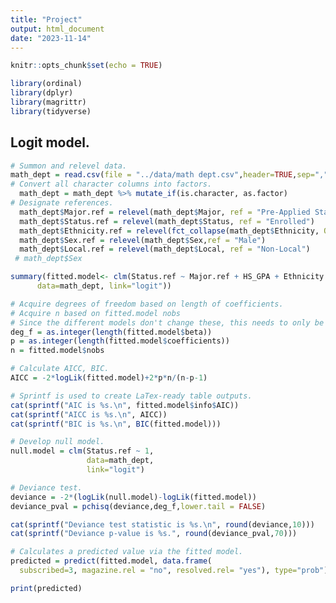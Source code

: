 ```yaml
---
title: "Project"
output: html_document
date: "2023-11-14"
---
```


```r
knitr::opts_chunk$set(echo = TRUE)
```

```r
library(ordinal)
library(dplyr)
library(magrittr)
library(tidyverse)
```

## Logit model.

```r
# Summon and relevel data.
math_dept = read.csv(file = "../data/math dept.csv",header=TRUE,sep=",") %>% filter(Sex != "Unknown")
# Convert all character columns into factors.
  math_dept = math_dept %>% mutate_if(is.character, as.factor)
# Designate references.
  math_dept$Major.ref = relevel(math_dept$Major, ref = "Pre-Applied Statistics")
  math_dept$Status.ref = relevel(math_dept$Status, ref = "Enrolled")
  math_dept$Ethnicity.ref = relevel(fct_collapse(math_dept$Ethnicity, Other = c("Unknown","Two or More Races","Visa Non-U.S.")), ref = "White")
  math_dept$Sex.ref = relevel(math_dept$Sex,ref = "Male")
  math_dept$Local.ref = relevel(math_dept$Local, ref = "Non-Local")
 # math_dept$Sex 
```

```r
summary(fitted.model<- clm(Status.ref ~ Major.ref + HS_GPA + Ethnicity.ref + Sex.ref + Local.ref,
      data=math_dept, link="logit"))

# Acquire degrees of freedom based on length of coefficients.
# Acquire n based on fitted.model nobs
# Since the different models don't change these, this needs to only be done once.
deg_f = as.integer(length(fitted.model$beta)) 
p = as.integer(length(fitted.model$coefficients))
n = fitted.model$nobs
```

```r
# Calculate AICC, BIC.
AICC = -2*logLik(fitted.model)+2*p*n/(n-p-1)

# Sprintf is used to create LaTex-ready table outputs.
cat(sprintf("AIC is %s.\n", fitted.model$info$AIC))
cat(sprintf("AICC is %s.\n", AICC))
cat(sprintf("BIC is %s.\n", BIC(fitted.model)))

# Develop null model.
null.model = clm(Status.ref ~ 1, 
                 data=math_dept, 
                 link="logit")

# Deviance test.
deviance = -2*(logLik(null.model)-logLik(fitted.model))
deviance_pval = pchisq(deviance,deg_f,lower.tail = FALSE)

cat(sprintf("Deviance test statistic is %s.\n", round(deviance,10)))
cat(sprintf("Deviance p-value is %s.", round(deviance_pval,70)))
```

```r
# Calculates a predicted value via the fitted model.
predicted = predict(fitted.model, data.frame(
  subscribed=3, magazine.rel = "no", resolved.rel= "yes"), type="prob")

print(predicted)
```